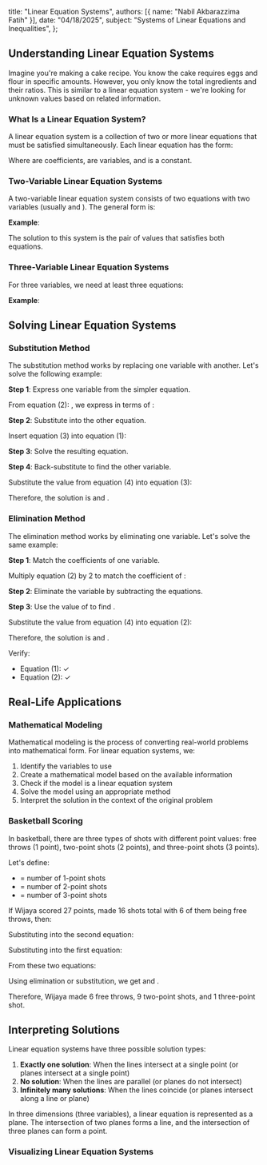 
  title: "Linear Equation Systems",
  authors: [{ name: "Nabil Akbarazzima Fatih" }],
  date: "04/18/2025",
  subject: "Systems of Linear Equations and Inequalities",
};

## Understanding Linear Equation Systems

Imagine you're making a cake recipe. You know the cake requires eggs and flour in specific amounts. However, you only know the total ingredients and their ratios. This is similar to a linear equation system - we're looking for unknown values based on related information.

### What Is a Linear Equation System?

A linear equation system is a collection of two or more linear equations that must be satisfied simultaneously. Each linear equation has the form:

<BlockMath math="a_1x_1 + a_2x_2 + ... + a_nx_n = b" />

Where <InlineMath math="a_1, a_2, ..., a_n" /> are coefficients, <InlineMath math="x_1, x_2, ..., x_n" /> are variables, and <InlineMath math="b" /> is a constant.

### Two-Variable Linear Equation Systems

A two-variable linear equation system consists of two equations with two variables (usually <InlineMath math="x" /> and <InlineMath math="y" />). The general form is:

<BlockMath math="\begin{cases} a_1x + b_1y = c_1 \\ a_2x + b_2y = c_2 \end{cases}" />

**Example**:

<BlockMath math="\begin{cases} 2x + 3y = 21 & \ldots (1) \\ x + y = 10 & \ldots (2) \end{cases}" />

The solution to this system is the pair of values <InlineMath math="(x,y)" /> that satisfies both equations.

### Three-Variable Linear Equation Systems

For three variables, we need at least three equations:

<BlockMath math="\begin{cases} a_1x + b_1y + c_1z = d_1 \\ a_2x + b_2y + c_2z = d_2 \\ a_3x + b_3y + c_3z = d_3 \end{cases}" />

**Example**:

<BlockMath math="\begin{cases} x + 2y + 3z = 27 \\ x + y + z = 16 \\ x = 6 \end{cases}" />

## Solving Linear Equation Systems

### Substitution Method

The substitution method works by replacing one variable with another. Let's solve the following example:

<BlockMath math="\begin{cases} 2x + 3y = 21 & \ldots (1) \\ x + y = 10 & \ldots (2) \end{cases}" />

**Step 1**: Express one variable from the simpler equation.

From equation (2): <InlineMath math="x + y = 10" />, we express <InlineMath math="x" /> in terms of <InlineMath math="y" />:

<BlockMath math="x = 10 - y \ldots (3)" />

**Step 2**: Substitute into the other equation.

Insert equation (3) into equation (1):

<BlockMath math="2(10 - y) + 3y = 21" />

**Step 3**: Solve the resulting equation.

<div className="flex flex-col gap-4">
  <BlockMath math="20 - 2y + 3y = 21" />
  <BlockMath math="20 + y = 21" />
  <BlockMath math="y = 1 \ldots (4)" />
</div>

**Step 4**: Back-substitute to find the other variable.

Substitute the value <InlineMath math="y = 1" /> from equation (4) into equation (3):

<BlockMath math="x = 10 - y = 10 - 1 = 9" />

Therefore, the solution is <InlineMath math="x = 9" /> and <InlineMath math="y = 1" />.

### Elimination Method

The elimination method works by eliminating one variable. Let's solve the same example:

<BlockMath math="\begin{cases} 2x + 3y = 21 & \ldots (1) \\ x + y = 10 & \ldots (2) \end{cases}" />

**Step 1**: Match the coefficients of one variable.

Multiply equation (2) by 2 to match the coefficient of <InlineMath math="x" />:

<BlockMath math="\begin{cases} 2x + 3y = 21 & \ldots (1) \\ 2x + 2y = 20 & \ldots (3) \end{cases}" />

**Step 2**: Eliminate the variable by subtracting the equations.

<div className="flex flex-col gap-4">
  <BlockMath math="(1) - (3): (2x + 3y) - (2x + 2y) = 21 - 20" />
  <BlockMath math="y = 1 \ldots (4)" />
</div>

**Step 3**: Use the value of <InlineMath math="y" /> to find <InlineMath math="x" />.

Substitute the value <InlineMath math="y = 1" /> from equation (4) into equation (2):

<div className="flex flex-col gap-4">
  <BlockMath math="x + 1 = 10" />
  <BlockMath math="x = 9" />
</div>

Therefore, the solution is <InlineMath math="x = 9" /> and <InlineMath math="y = 1" />.

Verify:

- Equation (1): <InlineMath math="2(9) + 3(1) = 18 + 3 = 21" /> ✓
- Equation (2): <InlineMath math="9 + 1 = 10" /> ✓

## Real-Life Applications

### Mathematical Modeling

Mathematical modeling is the process of converting real-world problems into mathematical form. For linear equation systems, we:

1. Identify the variables to use
2. Create a mathematical model based on the available information
3. Check if the model is a linear equation system
4. Solve the model using an appropriate method
5. Interpret the solution in the context of the original problem

### Basketball Scoring

In basketball, there are three types of shots with different point values: free throws (1 point), two-point shots (2 points), and three-point shots (3 points).

Let's define:

- <InlineMath math="a" /> = number of 1-point shots
- <InlineMath math="b" /> = number of 2-point shots
- <InlineMath math="c" /> = number of 3-point shots

If Wijaya scored 27 points, made 16 shots total with 6 of them being free throws, then:

<BlockMath math="\begin{cases} a + 2b + 3c = 27 & \text{(total points)} \\ a + b + c = 16 & \text{(total shots)} \\ a = 6 & \text{(free throws)} \end{cases}" />

Substituting <InlineMath math="a = 6" /> into the second equation:

<div className="flex flex-col gap-4">
  <BlockMath math="6 + b + c = 16" />
  <BlockMath math="b + c = 10" />
</div>

Substituting into the first equation:

<div className="flex flex-col gap-4">
  <BlockMath math="6 + 2b + 3c = 27" />
  <BlockMath math="2b + 3c = 21" />
</div>

From these two equations:

<BlockMath math="\begin{cases} 2b + 3c = 21 \\ b + c = 10 \end{cases}" />

Using elimination or substitution, we get <InlineMath math="b = 9" /> and <InlineMath math="c = 1" />.

Therefore, Wijaya made 6 free throws, 9 two-point shots, and 1 three-point shot.

## Interpreting Solutions

Linear equation systems have three possible solution types:

1. **Exactly one solution**: When the lines intersect at a single point (or planes intersect at a single point)
2. **No solution**: When the lines are parallel (or planes do not intersect)
3. **Infinitely many solutions**: When the lines coincide (or planes intersect along a line or plane)

In three dimensions (three variables), a linear equation is represented as a plane. The intersection of two planes forms a line, and the intersection of three planes can form a point.

### Visualizing Linear Equation Systems

<div className="flex flex-col gap-4">
  <LineEquation
    title="Linear Equation System with One Solution"
    description="Two lines intersecting at a single point."
    data={[
      {
        points: [
          { x: -2, y: 8, z: 0 },
          { x: 3.5, y: 4.5, z: 0 },
          { x: 9, y: 1, z: 0 },
        ],
        labels: [{ text: "2x + 3y = 21", offset: [-1, -1, 0] }],
        color: "ORANGE",
      },
      {
        points: [
          { x: -5, y: 15, z: 0 },
          { x: 5, y: 5, z: 0 },
          { x: 15, y: -5, z: 0 },
        ],
        labels: [{ text: "x + y = 10", offset: [1, 1, 0] }],
        color: "PURPLE",
      },
    ]}
  />
  <LineEquation
    title="Linear Equation System with No Solution"
    description="Two parallel lines (no intersection)."
    data={[
      {
        points: [
          { x: -3, y: 1, z: 0 },
          { x: 0, y: 4, z: 0 },
          { x: 3, y: 7, z: 0 },
        ],
        labels: [{ text: "3x - 2y = -1", offset: [-2, 0, 0] }],
        color: "PINK",
      },
      {
        points: [
          { x: -2, y: -1, z: 0 },
          { x: 1, y: 2, z: 0 },
          { x: 4, y: 5, z: 0 },
        ],
        labels: [{ text: "6x - 4y = 2", offset: [2, 0, 0] }],
        color: "YELLOW",
      },
    ]}
  />
  <LineEquation
    title="Linear Equation System with Infinitely Many Solutions"
    description="Two coincident lines (identical lines)."
    data={[
      {
        points: [
          { x: -2, y: 1, z: 0 },
          { x: 0, y: 0, z: 0 },
          { x: 2, y: -1, z: 0 },
        ],
        labels: [{ text: "2x + 3y = 1", offset: [-2, -1, 0] }],
        color: "VIOLET",
      },
      {
        points: [
          { x: -2, y: 1, z: 0 },
          { x: 0, y: 0, z: 0 },
          { x: 2, y: -1, z: 0 },
        ],
        labels: [{ text: "4x + 6y = 2", offset: [2, 1, 0] }],
        color: "CYAN",
      },
    ]}
    cameraPosition={[6, 4, 6]}
  />
</div>
